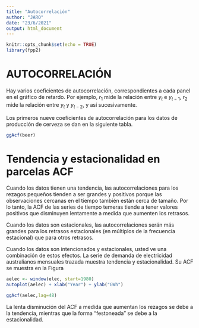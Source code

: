 ```yaml
---
title: "Autocorrelación"
author: "JARO"
date: "23/6/2021"
output: html_document
---
```


```r
knitr::opts_chunk$set(echo = TRUE)
library(fpp2)
```

# AUTOCORRELACIÓN

Hay varios coeficientes de autocorrelación, correspondientes a cada panel en el gráfico de retardo. Por ejemplo,
$r_{1}$ mide la relación entre $y_{t}$ e $y_{t-1}$, $r_{2}$ mide la relación entre $y_{t}$ y $y_{t-2}$, y así sucesivamente.

Los primeros nueve coeficientes de autocorrelación para los datos de producción de cerveza se dan en la siguiente tabla.

```r
ggAcf(beer)
```

# Tendencia y estacionalidad en parcelas ACF

Cuando los datos tienen una tendencia, las autocorrelaciones para los rezagos pequeños tienden a ser grandes y positivos porque las observaciones cercanas en el tiempo también están cerca de tamaño. Por lo tanto, la ACF de las series de tiempo temeras tiende a tener valores positivos que disminuyen lentamente a medida que aumenten los retrasos.

Cuando los datos son estacionales, las autocorrelaciones serán más grandes para los retrasos estacionales (en múltiplos de la frecuencia estacional) que para otros retrasos.

Cuando los datos son intencionados y estacionales, usted ve una combinación de estos efectos. La serie de demanda de electricidad australianos mensuales trazada muestra tendencia y estacionalidad. Su ACF se muestra en la Figura

```r
aelec <- window(elec, start=1980)
autoplot(aelec) + xlab("Year") + ylab("GWh")
```


```r
ggAcf(aelec,lag=48)
```

La lenta disminución del ACF a medida que aumentan los rezagos se debe a la tendencia, mientras que la forma “festoneada” se debe a la estacionalidad. 

